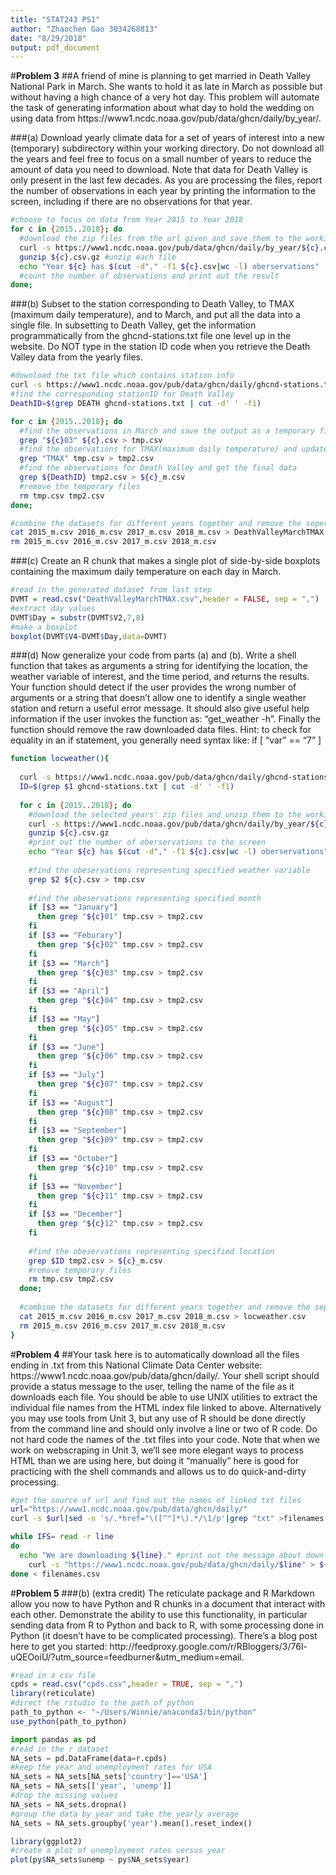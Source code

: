 ```yaml
---
title: "STAT243 PS1"
author: "Zhaochen Gao 3034268813"
date: "8/29/2018"
output: pdf_document
---
```

#**Problem 3**
##A friend of mine is planning to get married in Death Valley National Park in March. She wants to hold it as late in March as possible but without having a high chance of a very hot day. This problem will automate the task of generating information about what day to hold the wedding on using data from https://www1.ncdc.noaa.gov/pub/data/ghcn/daily/by_year/.

###(a) Download yearly climate data for a set of years of interest into a new (temporary) subdirectory within your working directory. Do not download all the years and feel free to focus on a small number of years to reduce the amount of data you need to download. Note that data for Death Valley is only present in the last few decades. As you are processing the files, report the number of observations in each year by printing the information to the screen, including if there are no observations for that year.
```bash
#choose to focus on data from Year 2015 to Year 2018
for c in {2015..2018}; do 
  #download the zip files from the url given and save them to the working directory
  curl -s https://www1.ncdc.noaa.gov/pub/data/ghcn/daily/by_year/${c}.csv.gz > ${c}.csv.gz
  gunzip ${c}.csv.gz #unzip each file
  echo "Year ${c} has $(cut -d"," -f1 ${c}.csv|wc -l) oberservations" 
  #count the number of observations and print out the result
done;
```
###(b) Subset to the station corresponding to Death Valley, to TMAX (maximum daily temperature), and to March, and put all the data into a single file. In subsetting to Death Valley, get the information programmatically from the ghcnd-stations.txt file one level up in the website. Do NOT type in the station ID code when you retrieve the Death Valley data from the yearly files.
```bash
#download the txt file which contains station info
curl -s https://www1.ncdc.noaa.gov/pub/data/ghcn/daily/ghcnd-stations.txt > ghcnd-stations.txt
#find the corresponding stationID for Death Valley
DeathID=$(grep DEATH ghcnd-stations.txt | cut -d' ' -f1)

for c in {2015..2018}; do
  #find the observations in March and save the output as a temporary file
  grep "${c}03" ${c}.csv > tmp.csv
  #find the observations for TMAX(maximum daily temperature) and update the temporary file
  grep "TMAX" tmp.csv > tmp2.csv
  #find the observations for Death Valley and get the final data
  grep ${DeathID} tmp2.csv > ${c}_m.csv
  #remove the temporary files
  rm tmp.csv tmp2.csv
done;

#combine the datasets for different years together and remove the seperate datasets
cat 2015_m.csv 2016_m.csv 2017_m.csv 2018_m.csv > DeathValleyMarchTMAX.csv
rm 2015_m.csv 2016_m.csv 2017_m.csv 2018_m.csv
```
###(c) Create an R chunk that makes a single plot of side-by-side boxplots containing the maximum daily temperature on each day in March.
```r
#read in the generated dataset from last step
DVMT = read.csv("DeathValleyMarchTMAX.csv",header = FALSE, sep = ",")
#extract day values
DVMT$Day = substr(DVMT$V2,7,8)
#make a boxplot
boxplot(DVMT$V4~DVMT$Day,data=DVMT)
```

###(d) Now generalize your code from parts (a) and (b). Write a shell function that takes as arguments a string for identifying the location, the weather variable of interest, and the time period, and returns the results. Your function should detect if the user provides the wrong number of arguments or a string that doesn’t allow one to identify a single weather station and return a useful error message. It should also give useful help information if the user invokes the function as: “get_weather -h”. Finally the function should remove the raw downloaded data files. Hint: to check for equality in an if statement, you generally need syntax like: if [ "var" == "7" ]
```bash
function locweather(){
  
  curl -s https://www1.ncdc.noaa.gov/pub/data/ghcn/daily/ghcnd-stations.txt > ghcnd-stations.txt
  ID=$(grep $1 ghcnd-stations.txt | cut -d' ' -f1)
  
  for c in {2015..2018}; do
    #download the selected years' zip files and unzip them to the working directory
    curl -s https://www1.ncdc.noaa.gov/pub/data/ghcn/daily/by_year/${c}.csv.gz > ${c}.csv.gz
    gunzip ${c}.csv.gz
    #print out the number of oberservations to the screen
    echo "Year ${c} has $(cut -d"," -f1 ${c}.csv|wc -l) oberservations"
    
    #find the obeservations representing specified weather variable
    grep $2 ${c}.csv > tmp.csv
    
    #find the obeservations representing specified month
    if [$3 == "January"] 
      then grep "${c}01" tmp.csv > tmp2.csv 
    fi
    if [$3 == "Feburary"] 
      then grep "${c}02" tmp.csv > tmp2.csv 
    fi
    if [$3 == "March"] 
      then grep "${c}03" tmp.csv > tmp2.csv 
    fi
    if [$3 == "April"] 
      then grep "${c}04" tmp.csv > tmp2.csv
    fi
    if [$3 == "May"] 
      then grep "${c}05" tmp.csv > tmp2.csv
    fi
    if [$3 == "June"] 
      then grep "${c}06" tmp.csv > tmp2.csv
    fi
    if [$3 == "July"] 
      then grep "${c}07" tmp.csv > tmp2.csv
    fi
    if [$3 == "August"] 
      then grep "${c}08" tmp.csv > tmp2.csv
    fi
    if [$3 == "September"] 
      then grep "${c}09" tmp.csv > tmp2.csv
    fi
    if [$3 == "October"] 
      then grep "${c}10" tmp.csv > tmp2.csv
    fi
    if [$3 == "November"] 
      then grep "${c}11" tmp.csv > tmp2.csv
    fi
    if [$3 == "December"] 
      then grep "${c}12" tmp.csv > tmp2.csv
    fi
    
    #find the obeservations representing specified location
    grep $ID tmp2.csv > ${c}_m.csv
    #remove temporary files
    rm tmp.csv tmp2.csv
  done;
  
  #combine the datasets for different years together and remove the seperate datasets
  cat 2015_m.csv 2016_m.csv 2017_m.csv 2018_m.csv > locweather.csv
  rm 2015_m.csv 2016_m.csv 2017_m.csv 2018_m.csv
}
```

#**Problem 4** 
##Your task here is to automatically download all the files ending in .txt from this National Climate Data Center website: https://www1.ncdc.noaa.gov/pub/data/ghcn/daily/. Your shell script should provide a status message to the user, telling the name of the file as it downloads each file. You should be able to use UNIX utilities to extract the individual file names from the HTML index file linked to above. Alternatively you may use tools from Unit 3, but any use of R should be done directly from the command line and should only involve a line or two of R code. Do not hard code the names of the .txt files into your code. Note that when we work on webscraping in Unit 3, we’ll see more elegant ways to process HTML than we are using here, but doing it “manually” here is good for practicing with the shell commands and allows us to do quick-and-dirty processing.
```bash
#get the source of url and find out the names of linked txt files
url="https://www1.ncdc.noaa.gov/pub/data/ghcn/daily/"
curl -s $url|sed -n 's/.*href="\([^"]*\).*/\1/p'|grep "txt" >filenames.csv

while IFS= read -r line
do
  echo "We are downloading ${line}." #print out the message about downloading files
	curl -s "https://www1.ncdc.noaa.gov/pub/data/ghcn/daily/$line" > ${line} #download the files
done < filenames.csv
```

#**Problem 5**
###(b) (extra credit) The reticulate package and R Markdown allow you now to have Python and R chunks in a document that interact with each other. Demonstrate the ability to use this functionality, in particular sending data from R to Python and back to R, with some processing done in Python (it doesn’t have to be complicated processing). There’s a blog post here to get you started: http://feedproxy.google.com/r/RBloggers/3/76l-uQEOoiU/?utm_source=feedburner&utm_medium=email.
```r
#read in a csv file
cpds = read.csv("cpds.csv",header = TRUE, sep = ",")
library(reticulate)
#direct the rstudio to the path of python
path_to_python <- "~/Users/Winnie/anaconda3/bin/python"
use_python(path_to_python)
```

```python
import pandas as pd
#read in the r dataset
NA_sets = pd.DataFrame(data=r.cpds)
#keep the year and unemployment rates for USA
NA_sets = NA_sets[NA_sets['country']=='USA']
NA_sets = NA_sets[['year', 'unemp']]
#drop the missing values
NA_sets = NA_sets.dropna()
#group the data by year and take the yearly average
NA_sets = NA_sets.groupby('year').mean().reset_index()
```

```r
library(ggplot2)
#create a plot of unemployment rates versus year
plot(py$NA_sets$unemp ~ py$NA_sets$year)
```

